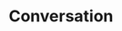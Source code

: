 ---
title: Conversation
description: Interactive chatbot conversation designs for engaging user interactions
---
